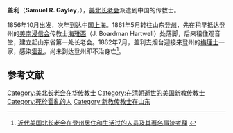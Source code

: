 '''盖利'''（'''Samuel R. Gayley'''，{{bd|19世纪||1862年||}}），[[美北长老会|美北长老会]]派遣到中国的传教士。

1856年10月出发，次年到达中国[[上海|上海]]。1861年5月转往山东[[登州|登州]]，先在稍早抵达登州的[[美南浸信会|美南浸信会]]传教士[[海雅西|海雅西]]（J. Boardman Hartwell）处落脚，后来租住观音堂，建立起山东省第一处长老会。1862年7月，盖利去烟台迎接来登州的[[梅理士|梅理士]]一家，感染[[霍乱|霍乱]]，尚未到达登州即不治身亡<ref>[http://www.jiaodong.net/wenhua/system/2007/02/13/000118208.shtml  近代美国北长老会在登州居住和生活过的人员及其著名事迹考释] {{webarchive|url=https://web.archive.org/web/20150617005512/http://www.jiaodong.net/wenhua/system/2007/02/13/000118208.shtml |date=2015-06-17 }}</ref>。

==参考文献==
<div class="references-small">
<references />
</div>

[[Category:美北长老会在华传教士|Category:美北长老会在华传教士]]
[[Category:在清朝逝世的美国新教传教士|Category:在清朝逝世的美国新教传教士]]
[[Category:死於霍亂的人|Category:死於霍亂的人]]
[[Category:新教传教士在山东|Category:新教传教士在山东]]